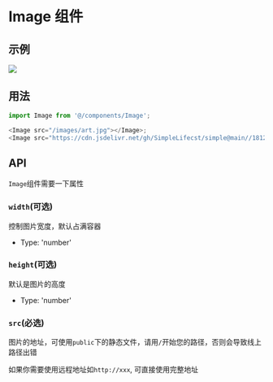
# Image 组件

## 示例

<Image src="/images/art.jpg"></Image>

## 用法

```js copy
import Image from '@/components/Image';

<Image src="/images/art.jpg"></Image>;
<Image src="https://cdn.jsdelivr.net/gh/SimpleLifecst/simple@main//181224-161372954458d6.jpg"></Image>;
```

## API

`Image`组件需要一下属性

### `width`(可选)

控制图片宽度，默认占满容器

- Type: 'number'

### `height`(可选)

默认是图片的高度

- Type: 'number'

### `src`(必选)

图片的地址，可使用`public`下的静态文件，请用`/`开始您的路径，否则会导致线上路径出错

如果你需要使用远程地址如`http://xxx`, 可直接使用完整地址
